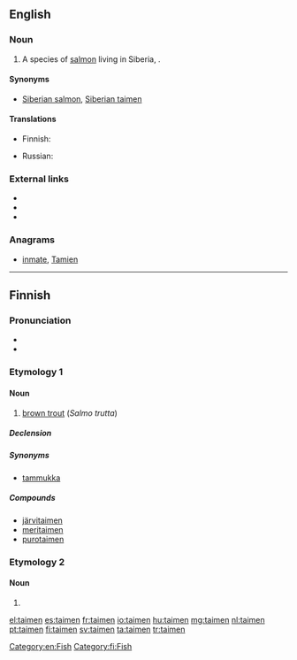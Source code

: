 ==English==
{{rfi}}
===Noun===
{{en-noun}}

# A species of [[salmon]] living in Siberia, {{taxlink|Hucho taimen|species|noshow=1}}.

====Synonyms====
* [[Siberian salmon]], [[Siberian taimen]]

====Translations====
{{trans-top|''Hucho taimen''}}
* Finnish: {{t|fi|siperianjokilohi}}
{{trans-mid}}
* Russian: {{t+|ru|таймень|m|tr=tajm'én'|sc=Cyrl}}
{{trans-bottom}}

===External links===
* {{pedia|Hucho taimen}}
* {{specieslite|Hucho taimen}}
* {{comcatlite|Hucho taimen}}

===Anagrams===
* [[inmate#English|inmate]], [[Tamien#English|Tamien]]
[[Category:en:Fish]]


----

==Finnish==

===Pronunciation===
* {{IPA|lang=fi|[ˈt̪ɑime̞n]}}
* {{hyphenation|tai|men|lang=fi}}

===Etymology 1===
{{rfe|lang=fi}}
{{wikipedia|lang=fi}}

====Noun====
{{head|fi|noun}}

# [[brown trout]] (''Salmo trutta'')

=====Declension=====
{{fi-decl-sisar|taim|||en|a}}

=====Synonyms=====
* [[tammukka]]

=====Compounds=====
* [[järvitaimen]]
* [[meritaimen]]
* [[purotaimen]]

===Etymology 2===

====Noun====
{{head|fi|noun form}}

# {{fi-form of|type=noun|case=genitive|pl=singular|taimi}}

[[Category:fi:Fish]]

[[el:taimen]]
[[es:taimen]]
[[fr:taimen]]
[[io:taimen]]
[[hu:taimen]]
[[mg:taimen]]
[[nl:taimen]]
[[pt:taimen]]
[[fi:taimen]]
[[sv:taimen]]
[[ta:taimen]]
[[tr:taimen]]